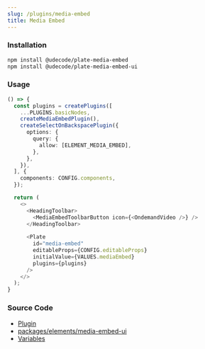 ```yaml
---
slug: /plugins/media-embed
title: Media Embed
---
```


### Installation

```bash npm2yarn
npm install @udecode/plate-media-embed
npm install @udecode/plate-media-embed-ui
```

### Usage

```ts live
() => {
  const plugins = createPlugins([
    ...PLUGINS.basicNodes,
    createMediaEmbedPlugin(),
    createSelectOnBackspacePlugin({
      options: {
        query: {
          allow: [ELEMENT_MEDIA_EMBED],
        },
      },
    }),
  ], {
    components: CONFIG.components,
  });

  return (
    <>
      <HeadingToolbar>
        <MediaEmbedToolbarButton icon={<OndemandVideo />} />
      </HeadingToolbar>
   
      <Plate
        id="media-embed"
        editableProps={CONFIG.editableProps}
        initialValue={VALUES.mediaEmbed}
        plugins={plugins}
      />
    </>
  );
}
```

### Source Code

- [Plugin](https://github.com/udecode/plate/blob/main/packages/elements/media-embed/src/createMediaEmbedPlugin.ts)
- [packages/elements/media-embed-ui](https://github.com/udecode/plate/tree/main/packages/elements/media-embed-ui/src)
- [Variables](https://github.com/udecode/plate/blob/main/docs/src/live/live.tsx)
